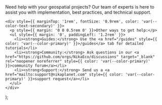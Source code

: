   <div>
    <Card
      title="Talk to a Geospatial Expert"
      icon="headset"
      href="https://cal.com/lawrence-nika/contact-nika"
      arrow={true}
      cta="Schedule a Meeting"
    >
      Need help with your geospatial projects? Our team of experts is here to assist you with implementation, best practices, and technical support.
    </Card>
    
    <div style={{ marginTop: '1rem', fontSize: '0.9rem', color: 'var(--color-text-secondary)' }}>
      <p style={{ margin: '0 0 0.5rem 0' }}>Other ways to get help:</p>
      <ul style={{ margin: '0', paddingLeft: '1.2rem' }}>
        <li><strong>Guides:</strong> Use the <a href="/guides" style={{ color: 'var(--color-primary)' }}>/guides</a> tab for detailed tutorials</li>
        <li><strong>Community:</strong> Ask questions in our <a href="https://github.com/orgs/NikaEco/discussions" target="_blank" rel="noopener noreferrer" style={{ color: 'var(--color-primary)' }}>community forum</a></li>
        <li><strong>Support:</strong> Send us a <a href="mailto:support@nikaplanet.com" style={{ color: 'var(--color-primary)' }}>support request</a></li>
      </ul>
    </div>
  </div>
);
